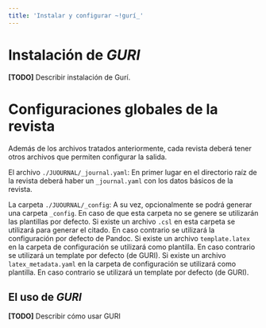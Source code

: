 ```yaml
---
title: 'Instalar y configurar ~!gurí_'
---
```


# Instalación de *GURI*

**\[TODO\]** Describir instalación de Gurí.

# Configuraciones globales de la revista

Además de los archivos tratados anteriormente, cada revista deberá tener otros archivos que permiten configurar la salida.

El archivo `./JUOURNAL/_journal.yaml`: En primer lugar en el directorio raíz de la revista deberá haber un `_journal.yaml` con los datos básicos de la revista.

La carpeta `./JUOURNAL/_config`: A su vez, opcionalmente se podrá generar una carpeta `_config`. En caso de que esta carpeta no se genere se utilizarán las plantillas por defecto. Si existe un archivo `.csl` en esta carpeta se utilizará para generar el citado. En caso contrario se utilizará la configuración por defecto de Pandoc. Si existe un archivo `template.latex` en la carpeta de configuración se utilizará como plantilla. En caso contrario se utilizará un template por defecto (de GURI). Si existe un archivo `latex_metadata.yaml` en la carpeta de configuración se utilizará como plantilla. En caso contrario se utilizará un template por defecto (de GURI).

## El uso de *GURI*

**\[TODO\]** Describir cómo usar GURI
